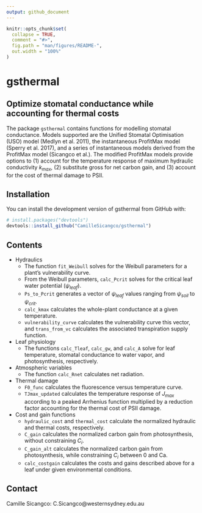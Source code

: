 ```yaml
---
output: github_document
---
```


<!-- README.md is generated from README.Rmd. Please edit that file -->

```r
knitr::opts_chunk$set(
  collapse = TRUE,
  comment = "#>",
  fig.path = "man/figures/README-",
  out.width = "100%"
)
```

# gsthermal

<!-- badges: start -->

<!-- badges: end -->

## Optimize stomatal conductance while accounting for thermal costs

The package `gsthermal` contains functions for modelling stomatal conductance. Models supported are the Unified Stomatal Optimisation (USO) model (Medlyn et al. 2011), the instantaneous ProfitMax model (Sperry et al. 2017), and a series of instantaneous models derived from the ProfitMax model (Sicangco et al.). The modified ProfitMax models provide options to (1) account for the temperature response of maximum hydraulic conductivity $k_{max}$, (2) substitute gross for net carbon gain, and (3) account for the cost of thermal damage to PSII.

## Installation

You can install the development version of gsthermal from GitHub with:

``` r
# install.packages("devtools")
devtools::install_github("CamilleSicangco/gsthermal")
```

## Contents

-   Hydraulics
    -   The function `fit_Weibull` solves for the Weibull parameters for a plant's vulnerability curve.
    -   From the Weibull parameters, `calc_Pcrit` solves for the critical leaf water potential ($\psi_{leaf}$).
    -   `Ps_to_Pcrit` generates a vector of $\psi_{leaf}$ values ranging from $\psi_{soil}$ to $\psi_{crit}$.
    -   `calc_kmax` calculates the whole-plant conductance at a given temperature.
    -   `vulnerability_curve` calculates the vulnerability curve this vector, and `trans_from_vc` calculates the associated transpiration supply function.
-   Leaf physiology
    -   The functions `calc_Tleaf`, `calc_gw`, and `calc_A` solve for leaf temperature, stomatal conductance to water vapor, and photosynthesis, respectively.
-   Atmospheric variables
    -   The function `calc_Rnet` calculates net radiation.
-   Thermal damage
    -   `F0_func` calculates the fluorescence versus temperature curve.
    -   `TJmax_updated` calculates the temperature response of $J_{max}$ according to a peaked Arrhenius function multiplied by a reduction factor accounting for the thermal cost of PSII damage.
-   Cost and gain functions
    -   `hydraulic_cost` and `thermal_cost` calculate the normalized hydraulic and thermal costs, respectively.
    -   `C_gain` calculates the normalized carbon gain from photosynthesis, without constraining $C_i$.
    -   `C_gain_alt` calculates the normalized carbon gain from photosynthesis, while constraining $C_i$ between 0 and Ca.
    -   `calc_costgain` calculates the costs and gains described above for a leaf under given environmental conditions.

## Contact
Camille Sicangco: C.Sicangco@westernsydney.edu.au
